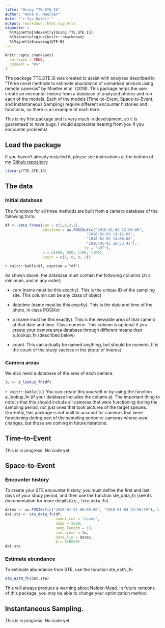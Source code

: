 ```yaml
---
title: "Using TTE.STE.IS"
author: "Anna K. Moeller"
date: "`r Sys.Date()`"
output: rmarkdown::html_vignette
vignette: >
  %\VignetteIndexEntry{Using TTE.STE.IS}
  %\VignetteEngine{knitr::rmarkdown}
  %\VignetteEncoding{UTF-8}
---
```


```r
knitr::opts_chunk$set(
  collapse = TRUE,
  comment = "#>"
)
```

The package TTE.STE.IS was created to assist with analyses described in "Three novel methods to estimate abundance of unmarked animals using remote cameras" by Moeller et al. (2018). This package helps the user create an encounter history from a database of analyzed photos and run each of the models. Each of the models (Time-to-Event, Space-to-Event, and Instantaneous Sampling) require different encounter histories and functions, so there is an example of each here. 

This is my first package and is very much in development, so it is guaranteed to have bugs. I would appreciate hearing from you if you encounter problems!

## Load the package
If you haven't already installed it, please see instructions at the bottom of my [Github repository](https://github.com/annam21/TTE.STE.IS)
```r
library(TTE.STE.IS)
```


## The data

### Initial database

The functions for all three methods are built from a camera database of the following form. 
```r
df <- data.frame(cam = c(1,1,2,2),
                 datetime = as.POSIXct(c("2016-01-02 12:00:00",
                                     "2016-01-03 13:12:00",
                                     "2016-01-02 14:00:00",
                                     "2016-01-03 16:53:42"),
                                    tz = "GMT"),
                 a = c(850, 850, 1100, 1100),
                 count = c(1, 0, 0, 2))
```
`r knitr::kable(df, caption = "df")`

As shown above, the database must contain the following columns (at a minimum, and in any order):

- cam (name must be this exactly). This is the unique ID of the sampling site. This column can be any class of object

- datetime (name must be this exactly). This is the date and time of the photo, in class POSIXct

- a (name must be this exactly). This is the viewable area of that camera at that date and time. Class numeric. This column is optional if you create your camera area database through different means than a_lookup_fn (described below)

 - count. This can actually be named anything, but should be numeric. It is the count of the study species in the photo of interest. 
 
### Camera areas 
We also need a database of the area of each camera.

```r
lu <- a_lookup_fn(df)
```

`r knitr::kable(lu)`
You can create this yourself or by using the function a_lookup_fn (if your database includes the column a). The important thing to note is that this should include all cameras that were functioning during the sampling period, not just ones that took pictures of the target species. Currently, this package is not built to account for cameras that were functioning during part of the sampling period or cameras whose area changes, but those are coming in future iterations.  

## Time-to-Event
This is in progress. No code yet.

## Space-to-Event
### Encounter history
To create your STE encounter history, you must define the first and last days of your study period, and then use the function ste_data_fn (see its documentation for more details)(i.e., `?ste_data_fn`).
```r
dates <- as.POSIXct(c("2016-01-01 00:00:00", "2016-01-04 23:59:59"), tz = "GMT")
dat.ste <- ste_data_fn(df,
                       count_col = "count",
                       samp = 3600,
                       samp_length = 10,
                       cam_areas = lu,
                       date_lim = dates,
                       A = 150000)
dat.ste
```

### Estimate abundance
To estimate abundance from STE, use the function ste_estN_fn
```r
ste_estN_fn(dat.ste)
```
This will always produce a warning about Nelder-Mead. In future versions of this package, you may be able to change your optimization method. 


## Instantaneous Sampling.
This is in progress. No code yet. 

